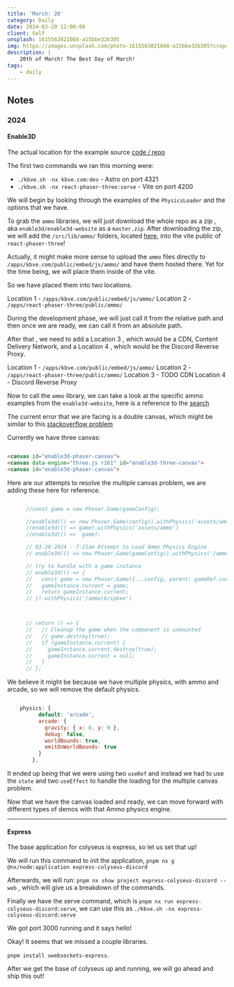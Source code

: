 ```yaml
---
title: 'March: 20'
category: Daily
date: 2024-03-20 12:00:00
client: Self
unsplash: 1615563821068-a15bbe32b305
img: https://images.unsplash.com/photo-1615563821068-a15bbe32b305?crop=entropy&cs=srgb&fm=jpg&ixid=MnwzNjM5Nzd8MHwxfHJhbmRvbXx8fHx8fHx8fDE2ODE3NDg2ODY&ixlib=rb-4.0.3&q=85
description: |
    20th of March! The Best Day of March!
tags:
    - daily
---
```




<MDXJS>

## Notes

</MDXJS>

<MDXJS>

### 2024


<MDXJS>

#### Enable3D

The actual location for the example source [code / repo](https://github.com/enable3d/enable3d-website/tree/master/src/examples)

The first two commands we ran this morning were: 

- `./kbve.sh -nx kbve.com:dev` - Astro on port 4321
- `./kbve.sh -nx react-phaser-three:serve` - Vite on port 4200

We will begin by looking through the examples of the `PhysicsLoader` and the options that we have.

To grab the `ammo` libraries, we will just download the whole repo as a zip , aka `enable3d/enable3d-website` as a `master.zip`.
After downloading the zip, we will add the `/src/lib/ammo/` folders, located [here](https://github.com/enable3d/enable3d-website/tree/master/src/lib/ammo), into the vite public of `react-phaser-three`!

Actually, it might make more sense to upload the `ammo` files directly to `/apps/kbve.com/public/embed/js/ammo/` and have them hosted there.
Yet for the time being, we will place them inside of the vite.

So we have placed them into two locations. 

Location 1 - `/apps/kbve.com/public/embed/js/ammo/`
Location 2 - `/apps/react-phaser-three/public/ammo/`

During the development phase, we will just call it from the relative path and then once we are ready, we can call it from an absolute path.

After that , we need to add a Location 3 , which would be a CDN, Content Delivery Network, and a Location 4 , which would be the Discord Reverse Proxy.

Location 1 - `/apps/kbve.com/public/embed/js/ammo/`
Location 2 - `/apps/react-phaser-three/public/ammo/`
Location 3 - TODO CDN
Location 4 - Discord Reverse Proxy

Now to call the `ammo` library, we can take a look at the specific ammo examples from the `enable3d-website`, here is a reference to the [search](https://github.com/search?q=repo%3Aenable3d%2Fenable3d-website%20ammo&type=code)

The current error that we are facing is a double canvas, which might be similar to this [stackoverflow problem](https://stackoverflow.com/questions/73910900/why-are-multiple-canvases-being-made-in-my-phaser-react-app)

Currently we have three canvas:

```html

<canvas id="enable3d-phaser-canvas">
<canvas data-engine="three.js r161" id="enable3d-three-canvas">
<canvas id="enable3d-phaser-canvas">

```

Here are our attempts to resolve the multiple canvas problem, we are adding these here for reference.


```javascript

      //const game = new Phaser.Game(gameConfig); 

      //enable3d(() => new Phaser.Game(config)).withPhysics('assets/ammo')
      //enable3d(() => game).withPhysics('assets/ammo')
      //enable3d(() =>  game);

      // 03-20-2024 - 7:21am Attempt to Load Ammo Physics Engine 
      // enable3d(() => new Phaser.Game(gameConfig)).withPhysics('/ammo/kripken')

      // try to handle with a game instance
      // enable3d(() => {
      //   const game = new Phaser.Game({...config, parent: gameRef.current});
      //   gameInstance.current = game;
      //   return gameInstance.current;
      // }).withPhysics('/ammo/kripken')



      // return () => {
      //   // Cleanup the game when the component is unmounted
      //   // game.destroy(true);
      //   if (gameInstance.current) {
      //     gameInstance.current.destroy(true);
      //     gameInstance.current = null;
      //   }
      // };

```

We believe it might be because we have multiple physics, with ammo and arcade, so we will remove the default physics.

```javascript

    physics: {
          default: 'arcade',
          arcade: {
            gravity: { x: 0, y: 0 },
            debug: false,
            worldBounds: true,
            emitOnWorldBounds: true
          }
        },

```

It ended up being that we were using two `useRef` and instead we had to use the `state` and two `useEffect` to handle the loading for the multiple canvas problem.

Now that we have the canvas loaded and ready, we can move forward with different types of demos with that Ammo physics engine.

</MDXJS>

---

<MDXJS>

#### Express

The base application for colyseus is express, so let us set that up!

We will run this command to init the application, `pnpm nx g @nx/node:application express-colyseus-discord`

Afterwards, we will run: `pnpm nx show project express-colyseus-discord --web` , which will give us a breakdown of the commands.

Finally we have the serve command, which is `pnpm nx run express-colyseus-discord:serve`, we can use this as `./kbve.sh -nx express-colyseus-discord:serve`

We got port 3000 running and it says hello!

Okay! It seems that we missed a couple libraries. 

`pnpm install uwebsockets-express`.

After we get the base of colyseus up and running, we will go ahead and ship this out!

</MDXJS>

</MDXJS>